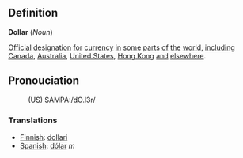 == Definition ==

<b>Dollar</b> (<i>Noun</i>)

[[Official]] [[designation]] [[for]] [[currency]] [[in]] [[some]] [[part]]s [[of]] [[the]] [[world]], [[including]] [[Canada]], [[Australia]], [[United States]], [[Hong Kong]] [[and]] [[elsewhere]].

== Pronouciation ==

:(US) SAMPA:/dO.l3r/

===Translations===

*[[Finnish]]: [[dollari]]
*[[Spanish]]: [[dólar]] ''m''
